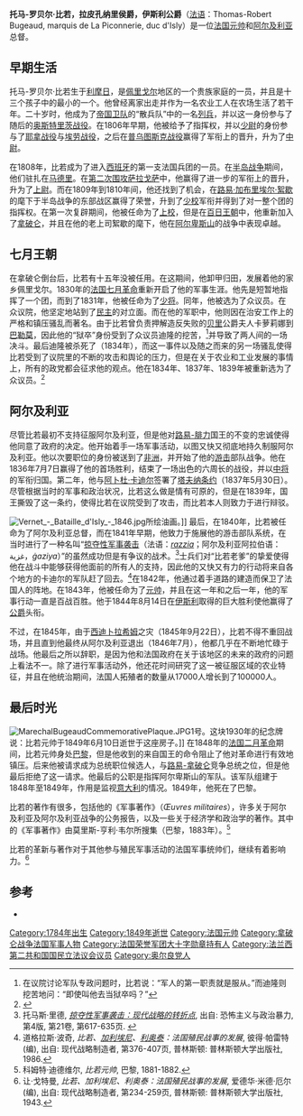 {{Infobox military person
|name=托马-罗贝尔·比若
|born={{birth date|1784|10|15|mf=y}}
|birth_place=[[File:Royal_Standard_of_the_King_of_France.svg|20px]][[波旁王朝|法国]][[利摩日|利摩日]]
|died={{death date and age|1849|6|10|1784|10|15|mf=y}}
|placeofdeath=[[Image:Flag_of_France.svg|20px]][[法兰西第二共和国|法国]][[巴黎|巴黎]]
|image=[[File:Bugeaud,_Thomas_-_2.jpg|250px]]
|caption=[[夏尔-菲利普·拉里维耶尔|夏尔-菲利普·拉里维耶尔]]所绘比若肖像。[[凡尔赛宫|凡尔赛宫]]。
|allegiance=[[Image:Flag_of_France.svg|20px]][[法兰西第一帝国|法兰西帝国]]<br>[[File:Royal_flag_of_France_during_the_Bourbon_Restoration.svg|20px]][[波旁复辟#第一次復辟（1814年）|法兰西王国]]<br>[[Image:Flag_of_France.svg|20px]][[百日王朝|法兰西帝国]]<br>[[Image:Flag_of_France.svg|20px]][[七月王朝|法兰西王国]]<br>[[Image:Flag_of_France.svg|20px]][[法兰西第二共和国|法兰西共和国]]
|branch=[[法国陆军|法国陆军]]
|serviceyears=1804年－1849年
|rank=[[法国元帅|法国元帅]]
|battles='''[[拿破仑战争|拿破仑战争]]'''
*[[奥斯特里茨战役|奥斯特里茨战役]]
*[[耶拿会战|耶拿战役]]
*[[埃劳战役|埃劳战役]]
*[[普乌图斯克战役|普乌图斯克战役]]
*[[第二次围攻萨拉戈萨|第二次围攻萨拉戈萨]]
'''[[法国-摩洛哥战争|法国-摩洛哥战争]]'''
*[[伊斯利战役|伊斯利战役]]
|laterwork=[[农业科学|农业家]]、[[法国众议院|众议员]]
}}
{{Infobox Officeholder
|name=托马-罗贝尔·比若
|office=法国国会众议员
|term_start=1831年8月5日
|term_end=1849年6月10日
|residence=[[多尔多涅省|多尔多涅]]<br>[[滨海夏朗德省|下夏朗德]]
|party=法兰西王国：<br>[[七月王朝政党|抵抗党]]（[[中间偏右|中间偏右]]）<br><br>法兰西共和国：<br>[[秩序党_(1848年)|秩序党]]（[[右派|右]]）
|国籍=[[七月王朝|法兰西王国]]<br>[[法兰西第二共和国|法兰西共和国]]
}}
'''托马-罗贝尔·比若，拉皮孔纳里侯爵，伊斯利公爵'''（[[法语|法语]]：Thomas-Robert Bugeaud, marquis de La Piconnerie, duc d'Isly）是一位[[法国元帅|法国元帅]]和[[阿尔及利亚|阿尔及利亚]]总督。

==早期生活==
托马-罗贝尔·比若生于[[利摩日|利摩日]]，是[[佩里戈尔|佩里戈尔]]地区的一个贵族家庭的一员，并且是十三个孩子中的最小的一个。他曾经离家出走并作为一名农业工人在农场生活了若干年。二十岁时，他成为了[[帝国卫队_(拿破仑一世)|帝国卫队]]的“散兵队”中的一名[[列兵|列兵]]，并以这一身份参与了随后的[[奥斯特里茨战役|奥斯特里茨战役]]。在1806年早期，他被给予了指挥权，并以[[少尉|少尉]]的身份参与了[[耶拿会战|耶拿战役]]与[[埃劳战役|埃劳战役]]，之后在[[普乌图斯克战役|普乌图斯克战役]]赢得了军衔上的晋升，升为了[[中尉|中尉]]。

在1808年，比若成为了进入[[西班牙|西班牙]]的第一支法国兵团的一员。在[[半岛战争|半岛战争]]期间，他们驻扎在[[马德里|马德里]]。在[[第二次围攻萨拉戈萨|第二次围攻萨拉戈萨]]中，他赢得了进一步的军衔上的晋升，升为了[[上尉|上尉]]。而在1809年到1810年间，他还找到了机会，在[[路易·加布里埃尔·絮歇|路易·加布里埃尔·絮歇]]的麾下于半岛战争的东部战区赢得了荣誉，升到了[[少校|少校]]军衔并得到了对一整个团的指挥权。在第一次复辟期间，他被任命为了[[上校|上校]]，但是在[[百日王朝|百日王朝]]中，他重新加入了[[拿破仑|拿破仑]]，并且在他的老上司絮歇的麾下，他在[[阿尔卑斯山|阿尔卑斯山]]的战争中表现卓越。

==七月王朝==
在拿破仑倒台后，比若有十五年没被任用。在这期间，他卸甲归田，发展着他的家乡佩里戈尔。1830年的[[法国七月革命|法国七月革命]]重新开启了他的军事生涯。他先是短暂地指挥了一个团，而到了1831年，他被任命为了[[少将|少将]]。同年，他被选为了众议员。在众议院，他坚定地站到了[[民主|民主]]的对立面。而在他的军职中，他则因在治安工作上的严格和镇压骚乱而著名。由于比若曾负责押解造反失败的[[贝里_(法国)|贝里]]公爵夫人卡萝莉娜到[[巴勒莫|巴勒莫]]，因此他的“狱卒”身份受到了众议员迪隆的挖苦，<ref>在议院讨论军队专政问题时，比若说：“军人的第一职责就是服从。”而迪隆则挖苦地问：“即使叫他去当狱卒吗？”</ref>并导致了两人间的一场决斗。最后迪隆被杀死了（1834年），而这一事件以及随之而来的另一场骚乱使得比若受到了议院里的不断的攻击和舆论的压力，但是在关于农业和工业发展的事情上，所有的政党都会征求他的观点。他在1834年、1837年、1839年被重新选为了众议员。<ref>{{cite book|last=安东尼·斯拉尔·沙利文|first=|title=''托马-罗贝尔·比若：法国与阿尔及利亚，1784-1849''|publisher=执政官书籍出版社|year=1983|page=36}}</ref>

==阿尔及利亚==
尽管比若最初不支持征服阿尔及利亚，但是他对[[路易-菲利普一世|路易-腓力]]国王的不变的忠诚使得他同意了政府的决定。他开始着手一场军事活动，以图又快又彻底地持久制服阿尔及利亚。他以次要职位的身份被送到了[[非洲|非洲]]，并开始了他的[[游击|游击]]部队战争。他在1836年7月7日赢得了他的首场胜利，结束了一场出色的六周长的战役，并以[[中将|中将]]的军衔归国。第二年，他与[[阿卜杜·卡迪尔|阿卜杜·卡迪尔]]签署了[[塔夫纳条约|塔夫纳条约]]（1837年5月30日）。尽管根据当时的军事和政治状况，比若这么做是情有可原的，但是在1839年，国王撕毁了这一条约，使得比若在议院受到了攻击，而比若本人则致力于进行辩驳。

[[File:Vernet_-_Bataille_d'Isly_-_1846.jpg|thumb]]所绘油画。]]
最后，在1840年，比若被任命为了阿尔及利亚总督，而在1841年早期，他致力于施展他的游击部队系统，在当时进行了一种名叫“[[袭击|掠夺性军事袭击]]（法语：''[[wikt:razzia|razzia]]''；阿尔及利亚阿拉伯语：غزية，''ġaziya''）”的虽然成功但是有争议的战术。<ref>托马斯·里德, [http://dx.doi.org/10.1080/09546550903153449 ''掠夺性军事袭击：现代战略的转折点''], 出自: 恐怖主义与政治暴力, 第4版, 第21卷, 第617-635页. {{en icon}}</ref>士兵们对“比若老爹”的挚爱使得他在战斗中能够获得他面前的所有人的支持，因此他的又快又有力的行动将来自各个地方的卡迪尔的军队赶了回去。<ref>道格拉斯·波奇, ''比若、[[约瑟夫·西蒙·加利埃尼|加利埃尼]]、[[路易·赫伯特·利奥泰|利奥泰]]：法国殖民战事的发展'', 彼得·帕雷特 (编), 出自: 现代战略制造者, 第376-407页, 普林斯顿: 普林斯顿大学出版社, 1986.</ref>在1842年，他通过着手道路的建造而保卫了法国人的阵地。在1843年，他被任命为了[[元帅|元帅]]，并且在这一年和之后一年，他的军事行动一直是百战百胜。他于1844年8月14日在[[伊斯利战役|伊斯利]]取得的巨大胜利使他赢得了[[公爵|公爵]]头衔。

不过，在1845年，由于[[西迪卜拉希姆战役|西迪卜拉希姆]]之灾（1845年9月22日），比若不得不重回战场，并且直到他最终从阿尔及利亚退出（1846年7月），他都几乎在不断地忙碌于战场。他最后之所以辞职，是因为他和法国政府在关于该地区的未来的政府的问题上看法不一。除了进行军事活动外，他还花时间研究了这一被征服区域的农业特征，并且在他统治期间，法国人拓殖者的数量从17000人增长到了100000人。

==最后时光==
[[Image:MarechalBugeaudCommemorativePlaque.JPG|thumb]]1号。这块1930年的纪念牌说：比若元帅于1849年6月10日逝世于这座房子。]]
在1848年的[[法国二月革命|法国二月革命]]期间，比若元帅身处[[巴黎|巴黎]]，但是他收到的来自国王的命令阻止了他对革命进行有效地镇压。后来他被请求成为总统职位候选人，与[[拿破仑三世|路易-拿破仑]]竞争总统之位，但是他最后拒绝了这一请求。他最后的公职是指挥阿尔卑斯山的军队。该军队组建于1848年至1849年，作用是监视[[意大利|意大利]]的情况。1849年，他死在了巴黎。

比若的著作有很多，包括他的《军事著作》（''Œuvres militaires''），许多关于阿尔及利亚及阿尔及利亚战争的公务报告，以及一些关于经济学和政治学的著作。其中的《军事著作》由莫里斯-亨利·韦尔所搜集（巴黎，1883年）。<ref>科姆特·迪德维尔, ''比若元帅'', 巴黎, 1881-1882.</ref>

比若的革新与著作对于其他参与殖民军事活动的法国军事统帅们，继续有着影响力。<ref>让·戈特曼, ''比若、加利埃尼、利奥泰：法国殖民战事的发展'', 爱德华·米德·厄尔 (编), 出自: 现代战略制造者, 第234-259页, 普林斯顿: 普林斯顿大学出版社, 1943.</ref>

==参考==
*{{1911}}
{{reflist|2}}

{{Authority control}}
{{DEFAULTSORT:Bugeaud, Thomas Robert}}
[[Category:1784年出生|Category:1784年出生]]
[[Category:1849年逝世|Category:1849年逝世]]
[[Category:法国元帅|Category:法国元帅]]
[[Category:拿破仑战争法国军事人物|Category:拿破仑战争法国军事人物]]
[[Category:法国荣誉军团大十字勋章持有人|Category:法国荣誉军团大十字勋章持有人]]
[[Category:法兰西第二共和国国民立法议会议员|Category:法兰西第二共和国国民立法议会议员]]
[[Category:奥尔良党人|Category:奥尔良党人]]